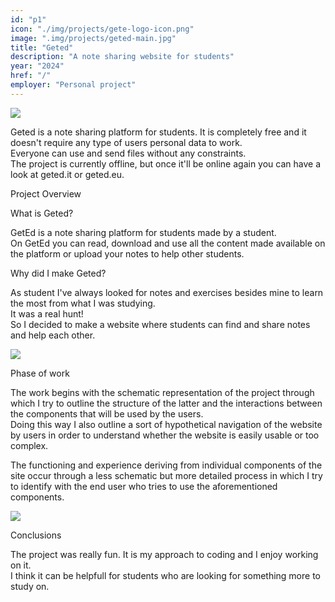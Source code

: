 ```yaml
---
id: "p1"
icon: "./img/projects/gete-logo-icon.png"
image: ".img/projects/geted-main.jpg"
title: "Geted"
description: "A note sharing website for students"
year: "2024"
href: "/"
employer: "Personal project"
---
```



<img src="./img/projects/geted-main.jpg" className="rounded-[10px]" />

Geted is a note sharing platform for students. It is completely free and it doesn't require any type of users personal data to work. <br/>
Everyone can use and send files without any constraints. <br/>
The project is currently offline, but once it'll be online again you can have a look at geted.it or geted.eu.

<MdxH3>Project Overview</MdxH3>

<span className="text-blue">What is Geted?</span>

GetEd is a note sharing platform for students made by a student. <br />
On GetEd you can read, download and use all the content made available on the
platform or upload your notes to help other students.

<span className="text-blue">Why did I make Geted?</span>

As student I&apos;ve always looked for notes and exercises besides mine to learn
the most from what I was studying. <br />
It was a real hunt! <br />
So I decided to make a website where students can find and share notes and help each
other.

<img
  src="./img/project-page/geted/geted-section.jpg"
  className="rounded-[10px]"
/>

<MdxH3>Phase of work</MdxH3>

The work begins with the schematic representation of the project
through which I try to outline the structure of the latter and the
interactions between the components that will be used by the users.<br/>
Doing this way I also outline a sort of hypothetical navigation of
the website by users in order to understand whether the website is
easily usable or too complex.

The functioning and experience deriving from individual components
of the site occur through a less schematic but more detailed process
in which I try to identify with the end user who tries to use the
aforementioned components.

<img
  src="./img/project-page/geted/geted-phone.jpg"
  className="w-[50%] rounded-[10px]"
/>

<MdxH3>Conclusions</MdxH3>

The project was really fun. It is my approach to coding and I enjoy working on it.<br/>
I think it can be helpfull for students who are looking for something more to study on.
